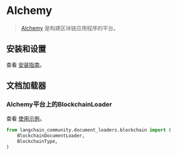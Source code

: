 # Alchemy

>[Alchemy](https://www.alchemy.com) 是构建区块链应用程序的平台。

## 安装和设置

查看 [安装指南](/docs/integrations/document_loaders/blockchain)。

## 文档加载器

### Alchemy平台上的BlockchainLoader

查看 [使用示例](/docs/integrations/document_loaders/blockchain)。

```python
from langchain_community.document_loaders.blockchain import (
    BlockchainDocumentLoader,
    BlockchainType,
)
```
